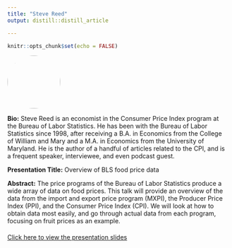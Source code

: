```yaml
---
title: "Steve Reed"
output: distill::distill_article

---
```


```r
knitr::opts_chunk$set(echo = FALSE)
```


:::float-left

<img src="images/Steve_Reed.jpg" style="width: 120px; height: 120px; object-fit: cover; border-radius: 50%;">

**Bio:** Steve Reed is an economist in the Consumer Price Index program at the Bureau of Labor Statistics. He has been with the Bureau of Labor Statistics since 1998, after receiving a B.A. in Economics from the College of William and Mary and a M.A. in Economics from the University of Maryland. He is the author of a handful of articles related to the CPI, and is a frequent speaker, interviewee, and even podcast guest. 

**Presentation Title:** Overview of BLS food price data

**Abstract:** The price programs of the Bureau of Labor Statistics produce a wide array of data on food prices. This talk will provide an overview of the data from the import and export price program (MXPI), the Producer Price Index (PPI), and the Consumer Price Index (CPI). We will look at how to obtain data most easily, and go through actual data from each program, focusing on fruit prices as an example.


:::


<!-- Link to presentation slides -->
<div style="margin-top: 20px;">
  <a href="presentations/8-1_Steve_Reed.pptx" target="_blank">Click here to view the presentation slides</a>
</div>








